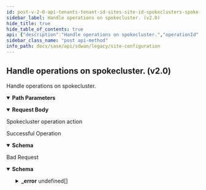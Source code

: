 ```yaml
---
id: post-v-2-0-api-tenants-tenant-id-sites-site-id-spokeclusters-spoke-cluster-id-operations
sidebar_label: Handle operations on spokecluster. (v2.0)
hide_title: true
hide_table_of_contents: true
api: {"description":"Handle operations on spokecluster.","operationId":"post-v2.0-api-tenants-tenant_id-sites-site_id-spokeclusters-spoke_cluster_id-operations","parameters":[{"description":"Tenant Id","in":"path","name":"tenant_id","required":true,"schema":{"description":"Tenant Id","type":"string"}},{"description":"Site Id","in":"path","name":"site_id","required":true,"schema":{"description":"Site Id","type":"string"}},{"description":"Spoke Cluster Id","in":"path","name":"spoke_cluster_id","required":true,"schema":{"description":"Spoke Cluster Id","type":"string"}}],"requestBody":{"content":{"application/json":{"schema":{"properties":{"action":{"description":"Action","enum":["RE_ELECTION"],"type":"string"},"id":{"description":"Id","type":"string"}}}}},"description":"Spokecluster operation action"},"responses":{"200":{"content":{"application/json":{"schema":{"properties":{"action":{"description":"Action","enum":["RE_ELECTION"],"type":"string"},"id":{"description":"Id","type":"string"}}}}},"description":"Successful Operation"},"400":{"content":{"application/json":{"example":{"value":{"_error":[{"code":"INVALID_JSON_EXTRA_ATTRIBUTE"}]}},"schema":{"properties":{"_error":{"items":{"properties":{"code":{"type":"string"},"message":{"type":"string"}}},"type":"array"}}}}},"description":"Bad Request"}},"tags":["Site Configuration"],"method":"post","path":"/v2.0/api/tenants/{tenant_id}/sites/{site_id}/spokeclusters/{spoke_cluster_id}/operations","jsonRequestBodyExample":{"action":"RE_ELECTION","id":"string"},"info":{"contact":{},"description":"List of APIs used to manage your site specific configuration attributes, and HA configuration for both branch and data center sites.","title":"Site Configuration","version":"Latest"},"postman":{"name":"Handle operations on spokecluster. (v2.0)","description":{"content":"Handle operations on spokecluster.","type":"text/plain"},"url":{"path":["v2.0","api","tenants",":tenant_id","sites",":site_id","spokeclusters",":spoke_cluster_id","operations"],"host":["{{baseUrl}}"],"query":[],"variable":[{"disabled":false,"description":{"content":"(Required) Tenant Id","type":"text/plain"},"type":"any","value":"","key":"tenant_id"},{"disabled":false,"description":{"content":"(Required) Site Id","type":"text/plain"},"type":"any","value":"","key":"site_id"},{"disabled":false,"description":{"content":"(Required) Spoke Cluster Id","type":"text/plain"},"type":"any","value":"","key":"spoke_cluster_id"}]},"header":[{"key":"Content-Type","value":"application/json"},{"key":"Accept","value":"application/json"}],"method":"POST","body":{"mode":"raw","raw":"\"\"","options":{"raw":{"language":"json"}}}}}
sidebar_class_name: "post api-method"
info_path: docs/sase/api/sdwan/legacy/site-configuration
---
```



## Handle operations on spokecluster. (v2.0)



Handle operations on spokecluster.

<details style={{"marginBottom":"1rem"}} data-collapsed={false} open={true}><summary style={{}}><strong>Path Parameters</strong></summary><div><ul><ParamsItem className={"paramsItem"} param={{"description":"Tenant Id","in":"path","name":"tenant_id","required":true,"schema":{"description":"Tenant Id","type":"string"}}}></ParamsItem><ParamsItem className={"paramsItem"} param={{"description":"Site Id","in":"path","name":"site_id","required":true,"schema":{"description":"Site Id","type":"string"}}}></ParamsItem><ParamsItem className={"paramsItem"} param={{"description":"Spoke Cluster Id","in":"path","name":"spoke_cluster_id","required":true,"schema":{"description":"Spoke Cluster Id","type":"string"}}}></ParamsItem></ul></div></details><details style={{}} data-collapsed={false} open={true}><summary style={{"textAlign":"left"}}><strong>Request Body</strong></summary><div style={{"textAlign":"left","marginLeft":"1rem"}}><div style={{"marginTop":"1rem","marginBottom":"1rem"}}>

Spokecluster operation action

</div></div><ul style={{"marginLeft":"1rem"}}><SchemaItem collapsible={false} name={"action"} required={false} schemaDescription={"Action"} schemaName={"string"} qualifierMessage={"**Possible values:** [`RE_ELECTION`]"}></SchemaItem><SchemaItem collapsible={false} name={"id"} required={false} schemaDescription={"Id"} schemaName={"string"} qualifierMessage={undefined}></SchemaItem></ul></details><div><ApiTabs><TabItem label={"200"} value={"200"}><div>

Successful Operation

</div><div><details style={{}} data-collapsed={false} open={true}><summary style={{"textAlign":"left"}}><strong>Schema</strong></summary><div style={{"textAlign":"left","marginLeft":"1rem"}}></div><ul style={{"marginLeft":"1rem"}}><SchemaItem collapsible={false} name={"action"} required={false} schemaDescription={"Action"} schemaName={"string"} qualifierMessage={"**Possible values:** [`RE_ELECTION`]"}></SchemaItem><SchemaItem collapsible={false} name={"id"} required={false} schemaDescription={"Id"} schemaName={"string"} qualifierMessage={undefined}></SchemaItem></ul></details></div></TabItem><TabItem label={"400"} value={"400"}><div>

Bad Request

</div><div><details style={{}} data-collapsed={false} open={true}><summary style={{"textAlign":"left"}}><strong>Schema</strong></summary><div style={{"textAlign":"left","marginLeft":"1rem"}}></div><ul style={{"marginLeft":"1rem"}}><SchemaItem collapsible={true} className={"schemaItem"}><details style={{}}><summary style={{}}><strong>_error</strong><span style={{"opacity":"0.6"}}> undefined[]</span></summary><div style={{"marginLeft":"1rem"}}><SchemaItem collapsible={false} name={"code"} required={false} schemaDescription={undefined} schemaName={"string"} qualifierMessage={undefined}></SchemaItem><SchemaItem collapsible={false} name={"message"} required={false} schemaDescription={undefined} schemaName={"string"} qualifierMessage={undefined}></SchemaItem></div></details></SchemaItem></ul></details></div></TabItem></ApiTabs></div>
      